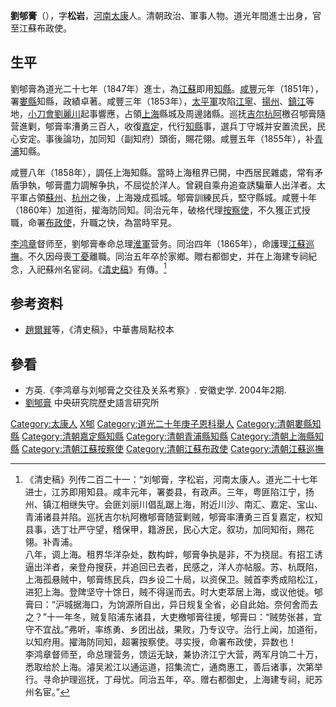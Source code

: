 {{明清人物信息框
| 姓名 = 劉郇膏
| 原名 =
| 圖片名稱= 
| 圖片大小 = 220px
| 圖片說明 = 
| 最高職務 = 贈右都御史江蘇布政使
| 國家 = 大清
| 爵位 =
| 籍貫 = [[河南|河南]][[陳州府|陳州府]][[太康縣|太康縣]]
| 族裔 = 漢族
| 旗籍 = 
| 字號 = 字松岩
| 諡號 = 
| 出生日期 = [[嘉慶|嘉慶]]二十三年（1818年）
| 出生地點 = 
| 逝世日期 = [[同治|同治]]六年（1867年）
| 逝世地點 = 
| 墓葬 =
| 配偶 =
| 親屬 = 
| 出身 = 
*道光二十年庚子恩科舉人
*道光二十七年丁未科進士出身
| 經歷 = 
| 著作 =
}}

'''劉郇膏'''（{{bd|1818年||1867年|catIdx=L劉}}），字'''松岩'''，[[河南|河南]][[太康|太康]]人。清朝政治、軍事人物。道光年間進士出身，官至江蘇布政使。

==生平==
劉郇膏為道光二十七年（1847年）進士，為[[江蘇|江蘇]]即用[[知縣|知縣]]。[[咸丰_(年号)|咸豐]]元年（1851年），署[[婁縣|婁縣]]知縣，政績卓著。咸豐三年（1853年），[[太平軍|太平軍]]攻陷[[江寧|江寧]]、[[揚州|揚州]]、[[鎮江|鎮江]]等地，[[小刀會|小刀會]][[劉麗川|劉麗川]]起事響應，占領[[上海|上海]]縣城及周邊諸縣。巡抚[[吉尔杭阿|吉尔杭阿]]檄召郇膏隨营進剿，郇膏率漕勇三百人，收復[[嘉定府|嘉定]]，代行[[知縣|知縣]]事，選兵丁守城并安置流民，民心安定。事後論功，加同知（副知府）頭銜，賜花翎。咸豐五年（1855年），补[[青浦|青浦]]知縣。

咸豐八年（1858年），調任上海知縣。當時上海租界已開，中西居民雜處，常有矛盾爭執，郇膏盡力調解争执，不屈從於洋人。曾親自乘舟追查誘騙華人出洋者。太平軍占領[[蘇州|蘇州]]、[[杭州|杭州]]之後，上海幾成孤城。郇膏訓練民兵，堅守縣城。咸豐十年（1860年）加道衔，擢海防同知。同治元年，破格代理[[按察使|按察使]]，不久獲正式授職，命署[[布政使|布政使]]，升職之快，為當時罕見。

[[李鸿章|李鸿章]]督师至，劉郇膏奉命总理[[淮軍|淮軍]]营务。同治四年（1865年），命護理[[江蘇|江蘇]][[巡撫|巡撫]]。不久因母喪[[丁憂|丁憂]]離職。同治五年卒於家鄉。贈右都御史，并在上海建专祠紀念，入祀蘇州名宦祠。《[[清史稿|清史稿]]》有傳。<ref>《清史稿》列传二百二十一：“刘郇膏，字松岩，河南太康人。道光二十七年进士，江苏即用知县。咸丰元年，署娄县，有政声。三年，粤匪陷江宁，扬州、镇江相继失守。会匪刘丽川倡乱踞上海，附近川沙、南汇、嘉定、宝山、青浦诸县并陷。巡抚吉尔杭阿檄郇膏随营剿贼，郇膏率漕勇三百复嘉定，权知县事，选丁壮严守望，稽保甲，籍游民，民心大定。叙功，加同知衔，赐花翎。补青浦。<br>八年，调上海。租界华洋杂处，数构衅，郇膏争执是非，不为挠屈。有招工诱逼出洋者，亲登舟搜获，并追回已去者，民感之，洋人亦帖服。苏、杭既陷，上海孤悬贼中，郇膏练民兵，四乡设二十局，以资保卫。贼首李秀成陷松江，进犯上海。登陴坚守十馀日，贼不得逞而去。时大吏萃居上海，或议他徙。郇膏曰：“沪城据海口，为饷源所自出，异日规复全省，必自此始。奈何舍而去之？”十一年冬，贼复陷浦东诸县，大吏檄郇膏往援，郇膏曰：“贼势张甚，宜守不宜战。”弗听，率练勇、乡团出战，果败，乃专议守。治行上闻，加道衔，以知府用。擢海防同知，超署按察使。寻实授，命署布政使，异数也！<br>李鸿章督师至，命总理营务，馈运无缺，兼协济江宁大营，两军月饷二十万，悉取给於上海。濬吴淞江以通运道，招集流亡，通商惠工，善后诸事，次第举行。寻命护理巡抚，丁母忧。同治五年，卒。赠右都御史，上海建专祠，祀苏州名宦。”</ref>

== 参考资料 ==
{{reflist}}

* [[趙爾巽|趙爾巽]]等，《清史稿》，中華書局點校本

==參看==
*方英.《李鸿章与刘郇膏之交往及关系考察》. 安徽史学. 2004年2期.
*[http://npmhost.npm.gov.tw/ttscgi2/ttsquery?0:0:npmauac:TM%3D%BCB%D0%BD%BBI 劉郇膏] {{Wayback|url=http://npmhost.npm.gov.tw/ttscgi2/ttsquery?0:0:npmauac:TM%3D%BCB%D0%BD%BBI |date=20190611044158 }} 中央研究院歷史語言研究所

{{start box}}
{{s-off}}
{{succession box|[[高長紳|高長紳]]|[[高長紳|高長紳]]|[[江蘇|江蘇]][[松江府|松江府]][[南汇县|南汇县]][[南汇县知县|知县]]|<small>咸豐元年（1850年）代理</small>}}
{{succession box|[[邱宗恕|邱宗恕]]|[[温奎光|温奎光]]|[[江蘇|江蘇]][[松江府|松江府]][[娄县知县|娄县知县]]|1853年}}
{{succession box|[[陳福勳|陳福勳]]|[[王宗濂|王宗濂]]|[[江蘇|江蘇]][[松江府|松江府]][[上海縣|上海縣]][[上海縣知縣列表|知县]]|1858年 - 1861年}}
{{succession box|[[李鴻章|李鴻章]]|[[郭柏蔭|郭柏蔭]]|[[江蘇省|江蘇]][[巡撫|巡撫]]|<small>同治四年～五年（1865～1866年）</small>}}
{{end box}}

{{道光二十七年丁未科殿試金榜}}

{{Authority control}}

{{DEFAULTSORT:Liu劉}}
[[Category:太康人|Category:太康人]]
[[Category:劉姓|X郇]]
[[Category:道光二十年庚子恩科舉人|Category:道光二十年庚子恩科舉人]]
[[Category:清朝婁縣知縣|Category:清朝婁縣知縣]]
[[Category:清朝嘉定縣知縣|Category:清朝嘉定縣知縣]]
[[Category:清朝青浦縣知縣|Category:清朝青浦縣知縣]]
[[Category:清朝上海縣知縣|Category:清朝上海縣知縣]]
[[Category:清朝江蘇按察使|Category:清朝江蘇按察使]]
[[Category:清朝江蘇布政使|Category:清朝江蘇布政使]]
[[Category:清朝江蘇巡撫|Category:清朝江蘇巡撫]]